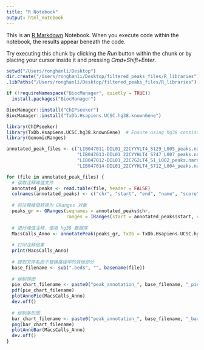 ```yaml
---
title: "R Notebook"
output: html_notebook
---
```


This is an [R Markdown](http://rmarkdown.rstudio.com) Notebook. When you execute code within the notebook, the results appear beneath the code. 

Try executing this chunk by clicking the *Run* button within the chunk or by placing your cursor inside it and pressing *Cmd+Shift+Enter*. 

```r
setwd("/Users/ronghanli/Desktop")
dir.create("/Users/ronghanli/Desktop/filtered_peaks_files/R_libraries")
.libPaths("/Users/ronghanli/Desktop/filtered_peaks_files/R_libraries")
```

```r
if (!requireNamespace("BiocManager", quietly = TRUE))
  install.packages("BiocManager")

BiocManager::install("ChIPseeker")
BiocManager::install("TxDb.Hsapiens.UCSC.hg38.knownGene")

```


```r
library(ChIPseeker)
library(TxDb.Hsapiens.UCSC.hg38.knownGene)  # Ensure using hg38 consistently
library(GenomicRanges)
```

```r

annotated_peak_files <- c("LIB047011-DIL01_22CYYVLT4_S129_L005_peaks.narrowPeak", 
                          "LIB047013-DIL01_22CYYHLT4_S747_L007_peaks.narrowPeak", 
                          "LIB047012-DIL01_22C7G2LT4_S1_L002_peaks.narrowPeak", 
                          "LIB047014-DIL01_22CYYHLT4_S712_L004_peaks.narrowPeak")
```

```r
for (file in annotated_peak_files) {
  # 读取注释峰值文件
  annotated_peaks <- read.table(file, header = FALSE)
  colnames(annotated_peaks) <- c("chr", "start", "end", "name", "score", "strand", "signalValue", "pValue", "qValue", "peak")
  
  # 将注释峰值转换为 GRanges 对象
  peaks_gr <- GRanges(seqnames = annotated_peaks$chr,
                      ranges = IRanges(start = annotated_peaks$start, end = annotated_peaks$end))
  
  # 进行峰值注释，使用 hg38 数据库
  MacsCalls_Anno <- annotatePeak(peaks_gr, TxDb = TxDb.Hsapiens.UCSC.hg38.knownGene)
  
  # 打印注释结果
  print(MacsCalls_Anno)
  
  # 提取文件名而不替换路径中的其他部分
  base_filename <- sub(".bed$", "", basename(file))
  
  # 绘制饼图
  pie_chart_filename <- paste0("peak_annotation_", base_filename, "_pie_chart.pdf")
  pdf(pie_chart_filename)
  plotAnnoPie(MacsCalls_Anno)
  dev.off()
  
  # 绘制条形图
  bar_chart_filename <- paste0("peak_annotation_", base_filename, "_bar_chart.png")
  png(bar_chart_filename)
  plotAnnoBar(MacsCalls_Anno)
  dev.off()
}


```

